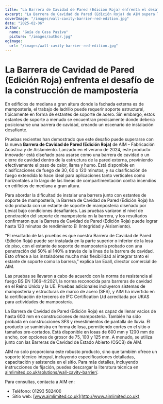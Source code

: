 ```yaml
---
title: "La Barrera de Cavidad de Pared (Edición Roja) enfrenta el desafío de la construcción de mampostería"
excerpt: "La Barrera de Cavidad de Pared (Edición Roja) de AIM supera los desafíos de instalación al integrarse con estantes de soporte de mampostería mientras garantiza una robusta protección contra incendios."
coverImage: "/images/wall-cavity-barrier-red-edition.jpg"
date: "2025-02-06"
author:
  name: "Guía de Casa Pasiva"
  picture: "/images/author.jpg"
ogImage:
  url: "/images/wall-cavity-barrier-red-edition.jpg"
---
```


# La Barrera de Cavidad de Pared (Edición Roja) enfrenta el desafío de la construcción de mampostería

En edificios de mediana a gran altura donde la fachada externa es de mampostería, el trabajo de ladrillo puede requerir soporte estructural, típicamente en forma de estantes de soporte de acero. Sin embargo, estos estantes de soporte a menudo se encuentran precisamente donde debería posicionarse una barrera de cavidad, creando un escenario de instalación desafiante.

Pruebas recientes han demostrado que este desafío puede superarse con la nueva **Barrera de Cavidad de Pared (Edición Roja)** de AIM – Fabricación Acústica y de Aislamiento. Lanzado en el verano de 2024, este producto innovador está diseñado para usarse como una barrera de cavidad o un cierre de cavidad dentro de la estructura de la pared externa, previniendo efectivamente el paso de calor, llama y humo. Está disponible en clasificaciones de fuego de 30, 60 o 120 minutos, y su clasificación de fuego extendida lo hace ideal para aplicaciones tanto verticales como horizontales a lo largo de las líneas de compartimentación contra incendios en edificios de mediana a gran altura.

Para abordar la dificultad de instalar una barrera junto con estantes de soporte de mampostería, la Barrera de Cavidad de Pared (Edición Roja) ha sido probada con un estante de soporte de mampostería diseñado por Leviat bajo condiciones desafiantes. Las pruebas variaron el nivel de penetración del soporte de mampostería en la barrera, y los resultados confirmaron que la Barrera de Cavidad de Pared (Edición Roja) puede lograr hasta 120 minutos de rendimiento EI (Integridad y Aislamiento).

“El resultado de las pruebas es que nuestra Barrera de Cavidad de Pared (Edición Roja) puede ser instalada en la parte superior o inferior de la losa de piso, con el estante de soporte de mampostería probado con una penetración del 50% al 140% a través de la línea de la barrera de cavidad. Esto ofrece a los instaladores mucha más flexibilidad al integrar tanto el estante de soporte como la barrera,” explica Ian Exall, director comercial de AIM.

Las pruebas se llevaron a cabo de acuerdo con la norma de resistencia al fuego BS EN 1366-4:2021, la norma reconocida para barreras de cavidad en el Reino Unido y la UE. Pruebas adicionales incluyeron sistemas de mampostería y estructuras de marco de acero (SFS), y AIM ha invertido en la certificación de terceros de IFC Certification Ltd acreditada por UKAS para actividades de mampostería.

La Barrera de Cavidad de Pared (Edición Roja) es capaz de llenar vacíos de hasta 600 mm en construcciones de mampostería. También ha sido probada en construcciones SFS y revestimientos de pantalla de lluvia. El producto se suministra en forma de losa, permitiendo cortes en el sitio o tamaños pre-cortados. Está disponible en losas de 600 mm y 1200 mm de ancho, con opciones de grosor de 75, 100 y 125 mm. A menudo, se utiliza junto con las Barreras de Cavidad de Estado Abierto (OSCB) de AIM.

AIM no solo proporciona este robusto producto, sino que también ofrece un soporte técnico integral, incluyendo especificaciones detalladas, capacitación y asistencia en el sitio. Para más detalles, incluyendo instrucciones de fijación, puedes descargar la literatura técnica en [aimlimited.co.uk/solutions/wall-cavity-barrier/](http://aimlimited.co.uk/solutions/wall-cavity-barrier/).

Para consultas, contacta a AIM en:

- Teléfono: 01293 582400
- Sitio web: [www.aimlimited.co.uk](http://www.aimlimited.co.uk)